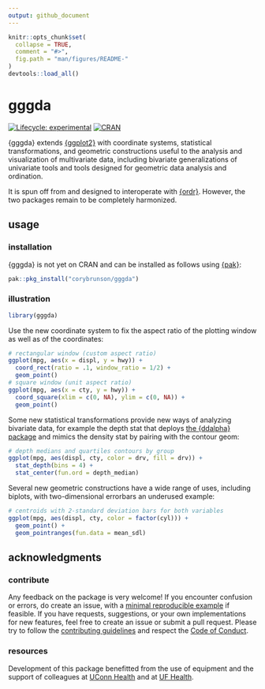```yaml
---
output: github_document
---
```


<!-- edit README.rmd -->

```r
knitr::opts_chunk$set(
  collapse = TRUE,
  comment = "#>",
  fig.path = "man/figures/README-"
)
devtools::load_all()
```

# gggda

<!-- badges: start -->
[![Lifecycle: experimental](https://img.shields.io/badge/lifecycle-experimental-orange.svg)](https://lifecycle.r-lib.org/articles/stages.html#experimental)
[![CRAN](http://www.r-pkg.org/badges/version/gggda)](https://cran.r-project.org/package=gggda)
<!-- badges: end -->

{gggda} extends [{ggplot2}](https://github.com/tidyverse/ggplot2) with coordinate systems, statistical transformations, and geometric constructions useful to the analysis and visualization of multivariate data, including bivariate generalizations of univariate tools and tools designed for geometric data analysis and ordination.

It is spun off from and designed to interoperate with [{ordr}](https://github.com/corybrunson/ordr).
However, the two packages remain to be completely harmonized.

## usage

### installation

{gggda} is not yet on CRAN and can be installed as follows using [{pak}](https://github.com/r-lib/pak):

```r
pak::pkg_install("corybrunson/gggda")
```

### illustration

```r
library(gggda)
```

Use the new coordinate system to fix the aspect ratio of the plotting window as well as of the coordinates:

```r
# rectangular window (custom aspect ratio)
ggplot(mpg, aes(x = displ, y = hwy)) +
  coord_rect(ratio = .1, window_ratio = 1/2) +
  geom_point()
# square window (unit aspect ratio)
ggplot(mpg, aes(x = cty, y = hwy)) +
  coord_square(xlim = c(0, NA), ylim = c(0, NA)) +
  geom_point()
```

Some new statistical transformations provide new ways of analyzing bivariate data, for example the depth stat that deploys [the {ddalpha} package](https://cran.r-project.org/package=ddalpha) and mimics the density stat by pairing with the contour geom:

```r
# depth medians and quartiles contours by group
ggplot(mpg, aes(displ, cty, color = drv, fill = drv)) +
  stat_depth(bins = 4) +
  stat_center(fun.ord = depth_median)
```

Several new geometric constructions have a wide range of uses, including biplots, with two-dimensional errorbars an underused example:

```r
# centroids with 2-standard deviation bars for both variables
ggplot(mpg, aes(displ, cty, color = factor(cyl))) +
  geom_point() +
  geom_pointranges(fun.data = mean_sdl)
```

## acknowledgments

### contribute

Any feedback on the package is very welcome! If you encounter confusion or errors, do create an issue, with a [minimal reproducible example](https://stackoverflow.com/help/minimal-reproducible-example) if feasible. If you have requests, suggestions, or your own implementations for new features, feel free to create an issue or submit a pull request.
Please try to follow the
[contributing guidelines](https://github.com/corybrunson/gggda/blob/main/CONTRIBUTING.md) and respect the [Code of
Conduct](https://github.com/corybrunson/gggda/blob/main/CODE_OF_CONDUCT.md).

### resources

Development of this package benefitted from the use of equipment and the
support of colleagues at [UConn Health](https://health.uconn.edu/) and
at [UF Health](https://ufhealth.org/).
